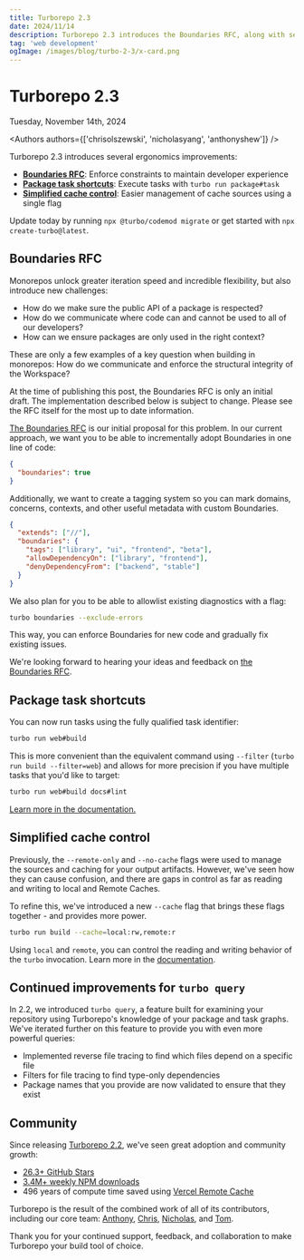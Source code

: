 ```yaml
---
title: Turborepo 2.3
date: 2024/11/14
description: Turborepo 2.3 introduces the Boundaries RFC, along with several ergonomics improvements.
tag: 'web development'
ogImage: /images/blog/turbo-2-3/x-card.png
---
```


<h1 className="text-center">Turborepo 2.3</h1>


<Date>Tuesday, November 14th, 2024</Date>

<Authors authors={['chrisolszewski', 'nicholasyang', 'anthonyshew']} />

Turborepo 2.3 introduces several ergonomics improvements:

- [**Boundaries RFC**](#boundaries-rfc): Enforce constraints to maintain developer experience
- [**Package task shortcuts**](#package-task-shortcuts): Execute tasks with `turbo run package#task`
- [**Simplified cache control**](#simplified-cache-control): Easier management of cache sources using a single flag

Update today by running `npx @turbo/codemod migrate` or get started with `npx create-turbo@latest`.

## Boundaries RFC

Monorepos unlock greater iteration speed and incredible flexibility, but also introduce new challenges:

- How do we make sure the public API of a package is respected?
- How do we communicate where code can and cannot be used to all of our developers?
- How can we ensure packages are only used in the right context?

These are only a few examples of a key question when building in monorepos: How do we communicate and enforce the structural integrity of the Workspace?

<Callout type="info">
  At the time of publishing this post, the Boundaries RFC is only an initial
  draft. The implementation described below is subject to change. Please see the
  RFC itself for the most up to date information.
</Callout>

[The Boundaries RFC](https://github.com/vercel/turborepo/discussions/9435) is our initial proposal for this problem. In our current approach, we want you to be able to incrementally adopt Boundaries in one line of code:

```json title="turbo.json"
{
  "boundaries": true
}
```

Additionally, we want to create a tagging system so you can mark domains, concerns, contexts, and other useful metadata with custom Boundaries.

```json title="apps/ui/turbo.json"
{
  "extends": ["//"],
  "boundaries": {
    "tags": ["library", "ui", "frontend", "beta"],
    "allowDependencyOn": ["library", "frontend"],
    "denyDependencyFrom": ["backend", "stable"]
  }
}
```

We also plan for you to be able to allowlist existing diagnostics with a flag:

```bash title="Terminal"
turbo boundaries --exclude-errors
```

This way, you can enforce Boundaries for new code and gradually fix existing issues.

We're looking forward to hearing your ideas and feedback on [the Boundaries RFC](https://github.com/vercel/turborepo/discussions/9435).

## Package task shortcuts

You can now run tasks using the fully qualified task identifier:

```bash title="Terminal"
turbo run web#build
```

This is more convenient than the equivalent command using `--filter` (`turbo run build --filter=web`) and allows for more precision if you have multiple tasks that you'd like to target:

```bash title="Terminal"
turbo run web#build docs#lint
```

[Learn more in the documentation.](/repo/docs/crafting-your-repository/running-tasks#filtering-by-package-name)

## Simplified cache control

Previously, the `--remote-only` and `--no-cache` flags were used to manage the sources and caching for your output artifacts. However, we've seen how they can cause confusion, and there are gaps in control as far as reading and writing to local and Remote Caches.

To refine this, we've introduced a new `--cache` flag that brings these flags together - and provides more power.

```bash title="Terminal"
turbo run build --cache=local:rw,remote:r
```

Using `local` and `remote`, you can control the reading and writing behavior of the `turbo` invocation. Learn more in the [documentation](/repo/docs/reference/run#--cache-options).

## Continued improvements for `turbo query`

In 2.2, we introduced `turbo query`, a feature built for examining your repository using Turborepo's knowledge of your package and task graphs. We've iterated further on this feature to provide you with even more powerful queries:

- Implemented reverse file tracing to find which files depend on a specific file
- Filters for file tracing to find type-only dependencies
- Package names that you provide are now validated to ensure that they exist

## Community

Since releasing [Turborepo 2.2](/blog/turbo-2-2-0), we've seen great adoption and community growth:

- [26.3+ GitHub Stars](https://github.com/vercel/turbo)
- [3.4M+ weekly NPM downloads](https://www.npmjs.com/package/turbo)
- 496 years of compute time saved using [Vercel Remote Cache](https://vercel.com/docs/concepts/monorepos/remote-caching)

Turborepo is the result of the combined work of all of its contributors, including our core team: [Anthony](https://github.com/anthonyshew), [Chris](https://github.com/chris-olszewski), [Nicholas](https://github.com/NicholasLYang), and [Tom](https://github.com/tknickman).

Thank you for your continued support, feedback, and collaboration to make Turborepo your build tool of choice.
